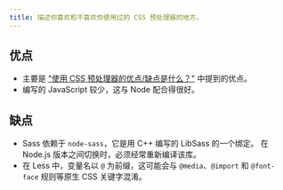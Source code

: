 ```yaml
---
title: 描述你喜欢和不喜欢你使用过的 CSS 预处理器的地方。
---
```


## 优点

* 主要是 ["使用 CSS 预处理器的优点/缺点是什么？"](/questions/quiz/what-are-the-advantages-disadvantages-of-using-css-preprocessors) 中提到的优点。
* 编写的 JavaScript 较少，这与 Node 配合得很好。

## 缺点

* Sass 依赖于 `node-sass`，它是用 C++ 编写的 LibSass 的一个绑定。 在 Node.js 版本之间切换时，必须经常重新编译该库。
* 在 Less 中，变量名以 `@` 为前缀，这可能会与 `@media`、`@import` 和 `@font-face` 规则等原生 CSS 关键字混淆。
